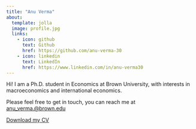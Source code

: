 ```yaml
---
title: "Anu Verma"
about:
  template: jolla
  image: profile.jpg
  links:
    - icon: github
      text: Github
      href: https://github.com/anu-verma-30
    - icon: linkedin
      text: LinkedIn
      href: https://www.linkedin.com/in/anu-verma30
---
```


Hi! I am a Ph.D. student in Economics at Brown University, with interests in macroeconomics and international economics. 

Please feel free to get in touch, you can reach me at [anu_verma.@brown.edu](mailto:anu_verma.@brown.edu)

[Download my CV](cv.pdf){.btn .btn-primary}